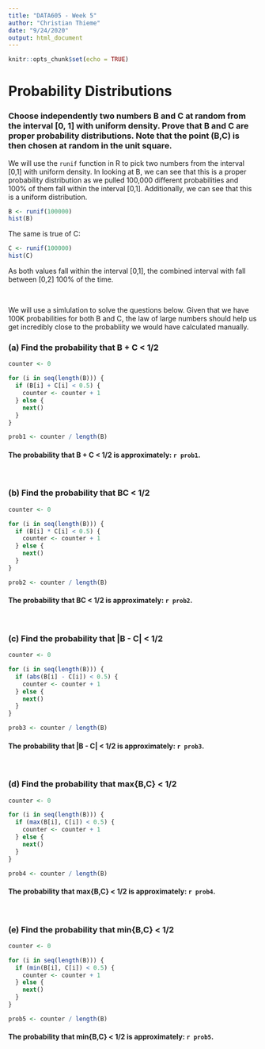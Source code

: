 ---
title: "DATA605 - Week 5"
author: "Christian Thieme"
date: "9/24/2020"
output: html_document
---

```{r setup, include=FALSE}
knitr::opts_chunk$set(echo = TRUE)
```

# **Probability Distributions**

### Choose independently two numbers B and C at random from the interval [0, 1] with uniform density. Prove that B and C are proper probability distributions. Note that the point (B,C) is then chosen at random in the unit square.

We will use the `runif` function in R to pick two numbers from the interval [0,1] with uniform density. In looking at B, we can see that this is a proper probability distribution as we pulled 100,000 different probabilities and 100% of them fall within the interval [0,1]. Additionally, we can see that this is a uniform distribution. 


```{r}
B <- runif(100000)
hist(B)
```

The same is true of C: 

```{r}
C <- runif(100000)
hist(C)
```

As both values fall within the interval [0,1], the combined interval with fall between [0,2] 100% of the time. 

<br>

We will use a simlulation to solve the questions below. Given that we have 100K probabilities for both B and C, the law of large numbers should help us get incredibly close to the probabliity we would have calculated manually. 

### (a) Find the probability that B + C < 1/2

```{r}
counter <- 0

for (i in seq(length(B))) {
  if (B[i] + C[i] < 0.5) {
    counter <- counter + 1
  } else {
    next()
  }
}

prob1 <- counter / length(B)

```

#### The probability that B + C < 1/2 is approximately: `r prob1`. 

<br>

### (b) Find the probability that BC < 1/2

```{r}
counter <- 0

for (i in seq(length(B))) {
  if (B[i] * C[i] < 0.5) {
    counter <- counter + 1
  } else {
    next()
  }
}

prob2 <- counter / length(B)

```

#### The probability that BC < 1/2 is approximately: `r prob2`. 

<br>

### (c) Find the probability that |B - C| < 1/2

```{r}
counter <- 0

for (i in seq(length(B))) {
  if (abs(B[i] - C[i]) < 0.5) {
    counter <- counter + 1
  } else {
    next()
  }
}

prob3 <- counter / length(B)
```

#### The probability that |B - C| < 1/2 is approximately: `r prob3`. 

<br>

### (d) Find the probability that max{B,C} < 1/2

```{r}
counter <- 0

for (i in seq(length(B))) {
  if (max(B[i], C[i]) < 0.5) {
    counter <- counter + 1
  } else {
    next()
  }
}

prob4 <- counter / length(B)
```

#### The probability that max{B,C} < 1/2 is approximately: `r prob4`. 

<br>

### (e) Find the probability that min{B,C} < 1/2

```{r}
counter <- 0

for (i in seq(length(B))) {
  if (min(B[i], C[i]) < 0.5) {
    counter <- counter + 1
  } else {
    next()
  }
}

prob5 <- counter / length(B)
```

#### The probability that min{B,C} < 1/2 is approximately: `r prob5`. 
